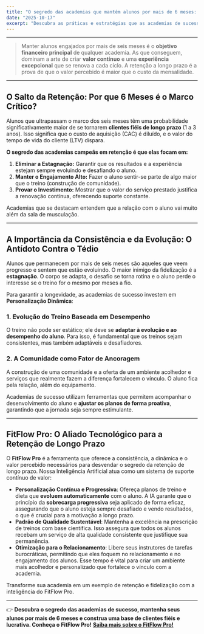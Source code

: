 ```yaml
---
title: "O segredo das academias que mantêm alunos por mais de 6 meses: Valor Contínuo e Personalização Dinâmica"
date: "2025-10-17"
excerpt: "Descubra as práticas e estratégias que as academias de sucesso utilizam para reter alunos por longos períodos, transformando-os em clientes fiéis através da entrega consistente de valor e da evolução constante do serviço."
---
```


---

> Manter alunos engajados por mais de seis meses é o **objetivo financeiro principal** de qualquer academia. As que conseguem, dominam a arte de criar **valor contínuo** e uma **experiência excepcional** que se renova a cada ciclo. A retenção a longo prazo é a prova de que o valor percebido é maior que o custo da mensalidade.

---

## O Salto da Retenção: Por que 6 Meses é o Marco Crítico?

Alunos que ultrapassam o marco dos seis meses têm uma probabilidade significativamente maior de se tornarem **clientes fiéis de longo prazo** (1 a 3 anos). Isso significa que o custo de aquisição (CAC) é diluído, e o valor do tempo de vida do cliente (LTV) dispara.

**O segredo das academias campeãs em retenção é que elas focam em:**

1.  **Eliminar a Estagnação:** Garantir que os resultados e a experiência estejam sempre evoluindo e desafiando o aluno.
2.  **Manter o Engajamento Alto:** Fazer o aluno sentir-se parte de algo maior que o treino (construção de comunidade).
3.  **Provar o Investimento:** Mostrar que o valor do serviço prestado justifica a renovação contínua, oferecendo suporte constante.

Academias que se destacam entendem que a relação com o aluno vai muito além da sala de musculação.

---

## A Importância da Consistência e da Evolução: O Antídoto Contra o Tédio

Alunos que permanecem por mais de seis meses são aqueles que veem progresso e sentem que estão evoluindo. O maior inimigo da fidelização é a **estagnação**. O corpo se adapta, o desafio se torna rotina e o aluno perde o interesse se o treino for o mesmo por meses a fio.

Para garantir a longevidade, as academias de sucesso investem em **Personalização Dinâmica**:

### 1. Evolução do Treino Baseada em Desempenho
O treino não pode ser estático; ele deve se **adaptar à evolução e ao desempenho do aluno**. Para isso, é fundamental que os treinos sejam consistentes, mas também adaptáveis e desafiadores.

### 2. A Comunidade como Fator de Ancoragem
A construção de uma comunidade e a oferta de um ambiente acolhedor e serviços que realmente fazem a diferença fortalecem o vínculo. O aluno fica pela relação, além do equipamento.

Academias de sucesso utilizam ferramentas que permitem acompanhar o desenvolvimento do aluno e **ajustar os planos de forma proativa**, garantindo que a jornada seja sempre estimulante.

---

## FitFlow Pro: O Aliado Tecnológico para a Retenção de Longo Prazo

O **FitFlow Pro** é a ferramenta que oferece a consistência, a dinâmica e o valor percebido necessários para desvendar o segredo da retenção de longo prazo. Nossa Inteligência Artificial atua como um sistema de suporte contínuo de valor:

* **Personalização Contínua e Progressiva**: Ofereça planos de treino e dieta que **evoluem automaticamente** com o aluno. A IA garante que o princípio da **sobrecarga progressiva** seja aplicado de forma eficaz, assegurando que o aluno esteja sempre desafiado e vendo resultados, o que é crucial para a motivação a longo prazo.
* **Padrão de Qualidade Sustentável**: Mantenha a excelência na prescrição de treinos com base científica. Isso assegura que todos os alunos recebam um serviço de alta qualidade consistente que justifique sua permanência.
* **Otimização para o Relacionamento**: Libere seus instrutores de tarefas burocráticas, permitindo que eles foquem no relacionamento e no engajamento dos alunos. Esse tempo é vital para criar um ambiente mais acolhedor e personalizado que fortalece o vínculo com a academia.

Transforme sua academia em um exemplo de retenção e fidelização com a inteligência do FitFlow Pro.

---

👉 **Descubra o segredo das academias de sucesso, mantenha seus alunos por mais de 6 meses e construa uma base de clientes fiéis e lucrativa. Conheça o FitFlow Pro!** 
[**Saiba mais sobre o FitFlow Pro!**](https://www.fitflowpro.com.br/)